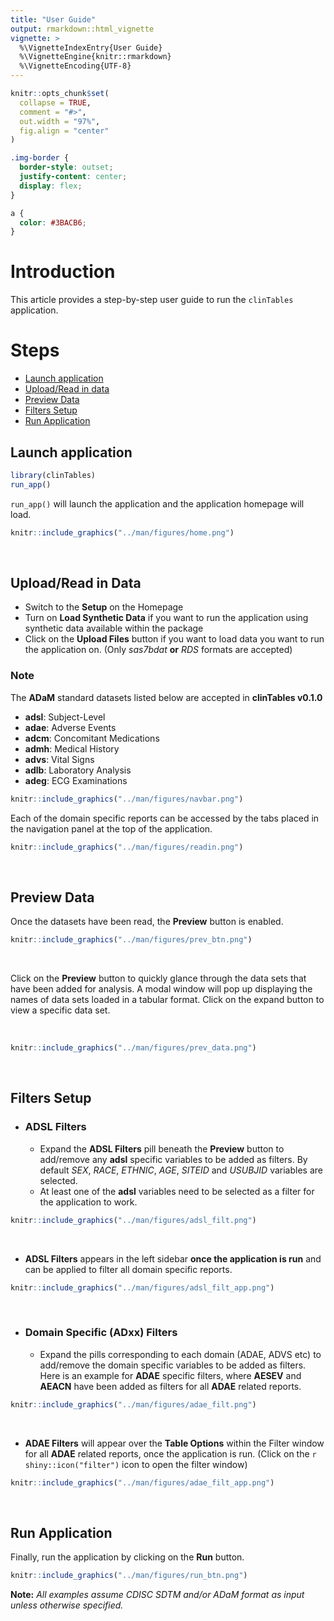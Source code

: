 ```yaml
---
title: "User Guide"
output: rmarkdown::html_vignette
vignette: >
  %\VignetteIndexEntry{User Guide}
  %\VignetteEngine{knitr::rmarkdown}
  %\VignetteEncoding{UTF-8}
---
```


```r
knitr::opts_chunk$set(
  collapse = TRUE,
  comment = "#>",
  out.width = "97%",
  fig.align = "center"
)
```

```css
.img-border {
  border-style: outset;
  justify-content: center;
  display: flex;
}
```

```css
a {
  color: #3BACB6;
}
```

# Introduction

This article provides a step-by-step user guide to run the `clinTables` application.

# Steps
* [Launch application](#launch)
* [Upload/Read in data](#readdata)
* [Preview Data](#preview)
* [Filters Setup](#setup)
* [Run Application](#run)

## Launch application {#launch}

```r
library(clinTables)
run_app()
```

`run_app()` will launch the application and the application homepage will load.

<div class="img-border">
```r
knitr::include_graphics("../man/figures/home.png")
```
</div>

<br>

## Upload/Read in Data {#readdata}

- Switch to the **Setup** on the Homepage
- Turn on **Load Synthetic Data** if you want to run the application using synthetic data available
within the package
- Click on the **Upload Files** button if you want to load data you want to run the application on.
(Only *sas7bdat* **or** *RDS* formats are accepted)

### Note

The **ADaM** standard datasets listed below are accepted in **clinTables v0.1.0**

- **adsl**: Subject-Level
- **adae**: Adverse Events
- **adcm**: Concomitant Medications
- **admh**: Medical History
- **advs**: Vital Signs
- **adlb**: Laboratory Analysis
- **adeg**: ECG Examinations

<div class="img-border">
```r
knitr::include_graphics("../man/figures/navbar.png")
```
</div>

Each of the domain specific reports can be accessed by the  tabs placed in the navigation panel 
at the top of the application.

<div class="img-border">
```r
knitr::include_graphics("../man/figures/readin.png")
```
</div>

<br>

## Preview Data {#preview}

Once the datasets have been read, the **Preview** button is enabled.

<div class="img-border">
```r
knitr::include_graphics("../man/figures/prev_btn.png")
```
</div>

<br>

Click on the **Preview** button to quickly glance through the data sets that have been added
for analysis. A modal window will pop up displaying the names of data sets loaded in a 
tabular format. Click on the expand button to view a specific data set.

<br>

<div class="img-border">
```r
knitr::include_graphics("../man/figures/prev_data.png")
```
</div>

<br>

## Filters Setup {#setup}

* ### ADSL Filters

  * Expand the **ADSL Filters** pill beneath the **Preview** button to add/remove any **adsl** 
    specific variables to be added as filters. By default *SEX*, *RACE*, *ETHNIC*, *AGE*, 
    *SITEID* and *USUBJID* variables are selected.
  * At least one of the **adsl** variables need to be selected as a filter for the 
    application to work.

<div class="img-border">
```r
knitr::include_graphics("../man/figures/adsl_filt.png")
```
</div>

<br>

  * **ADSL Filters** appears in the left sidebar <b>once the application is run</b>
    and can be applied to filter all domain specific reports.

<div class="img-border">
```r
knitr::include_graphics("../man/figures/adsl_filt_app.png")
```
</div>

<br>

* ### Domain Specific (ADxx) Filters

  * Expand the pills corresponding to each domain (ADAE, ADVS etc) to add/remove the domain
    specific variables to be added as filters. Here is an example for **ADAE** specific filters,
    where **AESEV** and **AEACN** have been added as filters for all **ADAE** related reports.

<div class="img-border">
```r
knitr::include_graphics("../man/figures/adae_filt.png")
```
</div>

<br>

  * **ADAE Filters** will appear over the **Table Options** within the Filter window 
  for all **ADAE** related reports, once the application is run. (Click on the 
  `r shiny::icon("filter")` icon to open the filter window)
  
<div class="img-border">
```r
knitr::include_graphics("../man/figures/adae_filt_app.png")
```
</div>

<br>

## Run Application {#run}

Finally, run the application by clicking on the **Run** button.

<div class="img-border">
```r
knitr::include_graphics("../man/figures/run_btn.png")
```
</div>

**Note:** *All examples assume CDISC SDTM and/or ADaM format as input unless otherwise specified.*
